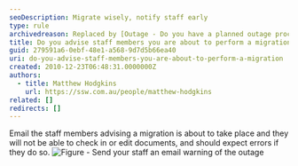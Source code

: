 ```yaml
---
seoDescription: Migrate wisely, notify staff early
type: rule
archivedreason: Replaced by [Outage - Do you have a planned outage process?](/rules/planned-outage-process)
title: Do you advise staff members you are about to perform a migration?
guid: 279591a6-0ebf-48e1-a568-9d7d5b66ea40
uri: do-you-advise-staff-members-you-are-about-to-perform-a-migration
created: 2010-12-23T06:48:31.0000000Z
authors:
  - title: Matthew Hodgkins
    url: https://ssw.com.au/people/matthew-hodgkins
related: []
redirects: []
---
```


Email the staff members advising a migration is about to take place and they will not be able to check in or edit documents, and should expect errors if they do so.
![Figure - Send your staff an email warning of the outage](OutageEmail.png)